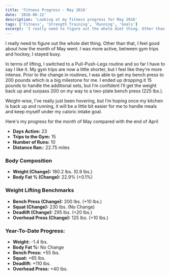 ```yaml
---
title: 'Fitness Progress - May 2016'
date: '2016-06-12'
description: 'Looking at my fitness progress for May 2016'
tags: ['Fitness', 'Strength Training', 'Running', 'Goals']
excerpt: 'I really need to figure out the whole diet thing. Other than that, I feel good about how the month of May went. I was more active, between gym trips and hockey, I stayed busy.'
---
```


I really need to figure out the whole diet thing. Other than that, I feel good about how the month of May went. I was more active, between gym trips and hockey, I stayed busy.

In terms of lifting, I switched to a Pull-Push-Legs routine and so far I have to say I like it. My gym trips are now a little shorter, but I feel like they’re more intense. Prior to the change in routines, I was able to get my bench press to 200 pounds which is a big milestone for me. I ended up dropping it 15 pounds to handle the additional sets, but I’m confident I’ll get the weight back up and surpass 200 on my way to a two-plate bench press (225 lbs.).

Weight-wise, I’ve really just been hovering, but I’m hoping once my kitchen is back up and running, it will be a little bit easier for me to handle meals and keep myself under my caloric intake goal.

Here's my progress for the month of May compared with the end of April

-   **Days Active:** 23
-   **Trips to the Gym:** 15
-   **Number of Runs:** 10
-   **Distance Ran:**: 22.75 miles

### Body Composition

-   **Weight (Change):** 180.2 lbs. (0.9 lbs.)
-   **Body Fat % (Change):** 22.9% (+0.1%)

### Weight Lifting Benchmarks

-   **Bench Press (Change):** 200 lbs. (+10 lbs.)
-   **Squat (Change):** 230 lbs. (No Change)
-   **Deadlift (Change):** 295 lbs. (+20 lbs.)
-   **Overhead Press (Change):** 125 lbs. (+10 lbs.)

### Year-To-Date Progress:

-   **Weight:** -1.4 lbs.
-   **Body Fat %:** No Change
-   **Bench Press:** +55 lbs.
-   **Squat:** +65 lbs.
-   **Deadlift:** +110 lbs.
-   **Overhead Press:** +40 lbs.
